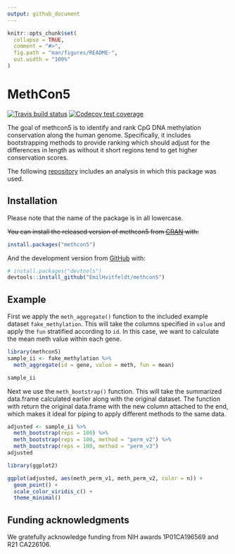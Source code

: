 ```yaml
---
output: github_document
---
```


<!-- README.md is generated from README.Rmd. Please edit that file -->

```r
knitr::opts_chunk$set(
  collapse = TRUE,
  comment = "#>",
  fig.path = "man/figures/README-",
  out.width = "100%"
)
```

# MethCon5

<!-- badges: start -->
[![Travis build status](https://travis-ci.org/EmilHvitfeldt/methcon5.svg?branch=master)](https://travis-ci.org/EmilHvitfeldt/methcon5)
[![Codecov test coverage](https://codecov.io/gh/EmilHvitfeldt/methcon5/branch/master/graph/badge.svg)](https://codecov.io/gh/EmilHvitfeldt/methcon5?branch=master)
<!-- badges: end -->

The goal of methcon5 is to identify and rank CpG DNA methylation conservation along the human genome. Specifically, it includes bootstrapping methods to provide ranking which should adjust for the differences in length as without it short regions tend to get higher conservation scores.

The following [repository](https://github.com/EmilHvitfeldt/Epigenetic-Conservation-Is-A-Beacon-Of-Function) includes an analysis in which this package was used.

## Installation

Please note that the name of the package is in all lowercase.  

~~You can install the released version of methcon5 from [CRAN](https://CRAN.R-project.org) with:~~

``` r
install.packages("methcon5")
```

And the development version from [GitHub](https://github.com/) with:

``` r
# install.packages("devtools")
devtools::install_github("EmilHvitfeldt/methcon5")
```
## Example

First we apply the `meth_aggregate()` function to the included example dataset `fake_methylation`. This will take the columns specified in `value` and apply the `fun` stratified according to `id`. In this case, we want to calculate the mean meth value within each gene.

```r
library(methcon5)
sample_ii <- fake_methylation %>%
  meth_aggregate(id = gene, value = meth, fun = mean) 

sample_ii
```

Next we use the `meth_bootstrap()` function. This will take the summarized data.frame calculated earlier along with the original dataset. The function with return the original data.frame with the new column attached to the end, which makes it ideal for piping to apply different methods to the same data.

```r
adjusted <- sample_ii %>%
  meth_bootstrap(reps = 100) %>%
  meth_bootstrap(reps = 100, method = "perm_v2") %>%
  meth_bootstrap(reps = 100, method = "perm_v3")
adjusted
```


```r
library(ggplot2)

ggplot(adjusted, aes(meth_perm_v1, meth_perm_v2, color = n)) +
  geom_point() +
  scale_color_viridis_c() +
  theme_minimal()
```

## Funding acknowledgments

We gratefully acknowledge funding from NIH awards 1P01CA196569 and R21 CA226106.
